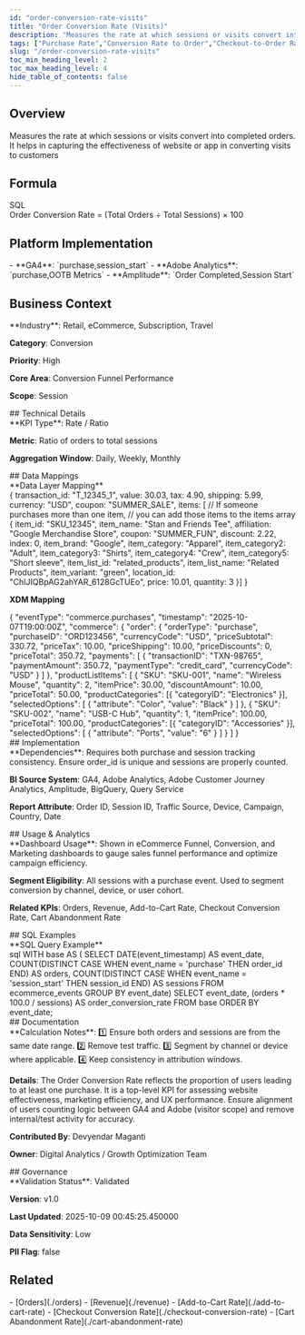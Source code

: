 ```yaml
---
id: "order-conversion-rate-visits"
title: "Order Conversion Rate (Visits)"
description: "Measures the rate at which sessions or visits convert into completed orders. It helps in capturing the effectiveness of website or app in converting visits to customers"
tags: ["Purchase Rate","Conversion Rate to Order","Checkout-to-Order Rate","Retail","eCommerce","Subscription","Travel","Conversion"]
slug: "/order-conversion-rate-visits"
toc_min_heading_level: 2
toc_max_heading_level: 4
hide_table_of_contents: false
---
```



<SubmitNewButton section="kpis" />

<div class="mui-section">
<h2>Overview</h2>
<div class="mui-overview">Measures the rate at which sessions or visits convert into completed orders. It helps in capturing the effectiveness of website or app in converting visits to customers</div>
</div>

<div class="mui-section">
<h2>Formula</h2>
<div class="mui-code-label">SQL</div>
<div class="mui-code-block">Order Conversion Rate = (Total Orders ÷ Total Sessions) × 100</div>
</div>

<div class="mui-section">
<h2>Platform Implementation</h2>
- **GA4**: `purchase,session_start`
- **Adobe Analytics**: `purchase,OOTB Metrics`
- **Amplitude**: `Order Completed,Session Start`
</div>

## Business Context

<div class="mui-section">
**Industry**: Retail, eCommerce, Subscription, Travel

**Category**: Conversion

**Priority**: High

**Core Area**: Conversion Funnel Performance

**Scope**: Session
</div>
## Technical Details

<div class="mui-section">
**KPI Type**: Rate / Ratio

**Metric**: Ratio of orders to total sessions

**Aggregation Window**: Daily, Weekly, Monthly
</div>
## Data Mappings

<div class="mui-section">
**Data Layer Mapping**

<div class="mui-code-block" data-language="json">&#123;
        transaction_id: &quot;T_12345_1&quot;,
        value: 30.03,
        tax: 4.90,
        shipping: 5.99,
        currency: &quot;USD&quot;,
        coupon: &quot;SUMMER_SALE&quot;,
        items: [
        // If someone purchases more than one item,
        // you can add those items to the items array
         &#123;
          item_id: &quot;SKU_12345&quot;,
          item_name: &quot;Stan and Friends Tee&quot;,
          affiliation: &quot;Google Merchandise Store&quot;,
          coupon: &quot;SUMMER_FUN&quot;,
          discount: 2.22,
          index: 0,
          item_brand: &quot;Google&quot;,
          item_category: &quot;Apparel&quot;,
          item_category2: &quot;Adult&quot;,
          item_category3: &quot;Shirts&quot;,
          item_category4: &quot;Crew&quot;,
          item_category5: &quot;Short sleeve&quot;,
          item_list_id: &quot;related_products&quot;,
          item_list_name: &quot;Related Products&quot;,
          item_variant: &quot;green&quot;,
          location_id: &quot;ChIJIQBpAG2ahYAR_6128GcTUEo&quot;,
          price: 10.01,
          quantity: 3
        &#125;]
    &#125;</div>

**XDM Mapping**

<div class="mui-code-block" data-language="json">&#123;
  &quot;eventType&quot;: &quot;commerce.purchases&quot;,
  &quot;timestamp&quot;: &quot;2025-10-07T19:00:00Z&quot;,
  &quot;commerce&quot;: &#123;
    &quot;order&quot;: &#123;
      &quot;orderType&quot;: &quot;purchase&quot;,
      &quot;purchaseID&quot;: &quot;ORD123456&quot;,
      &quot;currencyCode&quot;: &quot;USD&quot;,
      &quot;priceSubtotal&quot;: 330.72,
      &quot;priceTax&quot;: 10.00,
      &quot;priceShipping&quot;: 10.00,
      &quot;priceDiscounts&quot;: 0,
      &quot;priceTotal&quot;: 350.72,
      &quot;payments&quot;: [
        &#123;
          &quot;transactionID&quot;: &quot;TXN-98765&quot;,
          &quot;paymentAmount&quot;: 350.72,
          &quot;paymentType&quot;: &quot;credit_card&quot;,
          &quot;currencyCode&quot;: &quot;USD&quot;
        &#125;
      ]
    &#125;,
    &quot;productListItems&quot;: [
      &#123;
        &quot;SKU&quot;: &quot;SKU-001&quot;,
        &quot;name&quot;: &quot;Wireless Mouse&quot;,
        &quot;quantity&quot;: 2,
        &quot;itemPrice&quot;: 30.00,
        &quot;discountAmount&quot;: 10.00,
        &quot;priceTotal&quot;: 50.00,
        &quot;productCategories&quot;: [&#123; &quot;categoryID&quot;: &quot;Electronics&quot; &#125;],
        &quot;selectedOptions&quot;: [
          &#123; &quot;attribute&quot;: &quot;Color&quot;, &quot;value&quot;: &quot;Black&quot; &#125;
        ]
      &#125;,
      &#123;
        &quot;SKU&quot;: &quot;SKU-002&quot;,
        &quot;name&quot;: &quot;USB-C Hub&quot;,
        &quot;quantity&quot;: 1,
        &quot;itemPrice&quot;: 100.00,
        &quot;priceTotal&quot;: 100.00,
        &quot;productCategories&quot;: [&#123; &quot;categoryID&quot;: &quot;Accessories&quot; &#125;],
        &quot;selectedOptions&quot;: [
          &#123; &quot;attribute&quot;: &quot;Ports&quot;, &quot;value&quot;: &quot;6&quot; &#125;
        ]
      &#125;
    ]
  &#125;</div>
</div>
## Implementation

<div class="mui-section">
**Dependencies**: Requires both purchase and session tracking consistency. Ensure order_id is unique and sessions are properly counted.

**BI Source System**: GA4, Adobe Analytics, Adobe Customer Journey Analytics, Amplitude, BigQuery, Query Service

**Report Attribute**: Order ID, Session ID, Traffic Source, Device, Campaign, Country, Date
</div>
## Usage & Analytics

<div class="mui-section">
**Dashboard Usage**: Shown in eCommerce Funnel, Conversion, and Marketing dashboards to gauge sales funnel performance and optimize campaign efficiency.

**Segment Eligibility**: All sessions with a purchase event. Used to segment conversion by channel, device, or user cohort.

**Related KPIs**: Orders, Revenue, Add-to-Cart Rate, Checkout Conversion Rate, Cart Abandonment Rate
</div>
## SQL Examples

<div class="mui-section">
**SQL Query Example**

<div class="mui-code-block" data-language="sql">sql
WITH base AS (
 SELECT DATE(event_timestamp) AS event_date, 
 COUNT(DISTINCT CASE WHEN event_name = &#x27;purchase&#x27; THEN order_id END) AS orders, 
 COUNT(DISTINCT CASE WHEN event_name = &#x27;session_start&#x27; THEN session_id END) AS sessions
 FROM ecommerce_events
 GROUP BY event_date)
SELECT event_date, 
 (orders * 100.0 / sessions) AS order_conversion_rate
FROM base
ORDER BY event_date;</div>
</div>
## Documentation

<div class="mui-section">
**Calculation Notes**: 1️⃣ Ensure both orders and sessions are from the same date range.
2️⃣ Remove test traffic.
3️⃣ Segment by channel or device where applicable.
4️⃣ Keep consistency in attribution windows.

**Details**: The Order Conversion Rate reflects the proportion of users leading to at least one purchase. It is a top-level KPI for assessing website effectiveness, marketing efficiency, and UX performance. Ensure alignment of users counting logic between GA4 and Adobe (visitor scope) and remove internal/test activity for accuracy.

**Contributed By**: Devyendar Maganti

**Owner**: Digital Analytics / Growth Optimization Team
</div>
## Governance

<div class="mui-section">
**Validation Status**: Validated

**Version**: v1.0

**Last Updated**: 2025-10-09 00:45:25.450000

**Data Sensitivity**: Low

**PII Flag**: false
</div>

<div class="mui-section">
<h2>Related</h2>
<div class="mui-overview">
- [Orders](./orders)
- [Revenue](./revenue)
- [Add-to-Cart Rate](./add-to-cart-rate)
- [Checkout Conversion Rate](./checkout-conversion-rate)
- [Cart Abandonment Rate](./cart-abandonment-rate)
</div>
</div>

<KpiEditorWrapper kpiId="order-conversion-rate-visits" section="kpis" />

<GiscusComments term="order-conversion-rate-visits" category="kpis" />